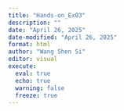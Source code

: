 ```yaml
---
title: "Hands-on_Ex03"
description: ""
date: "April 26, 2025"
date-modified: "April 26, 2025"
format: html
author: "Wang Shen Si"
editor: visual
execute: 
  eval: true
  echo: true
  warning: false
  freeze: true
---
```

